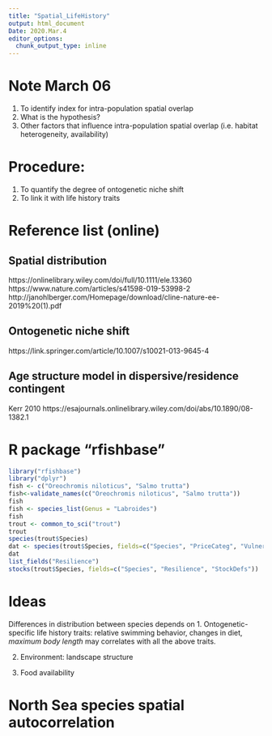 ```yaml
---
title: "Spatial_LifeHistory"
output: html_document
Date: 2020.Mar.4
editor_options: 
  chunk_output_type: inline
---
```


# Note March 06
1. To identify index for intra-population spatial overlap
2. What is the hypothesis?
3. Other factors that influence intra-population spatial overlap (i.e. habitat heterogeneity, availability)


# Procedure:
1. To quantify the degree of ontogenetic niche shift
2. To link it with life history traits

# Reference list (online)

## Spatial distribution
https://onlinelibrary.wiley.com/doi/full/10.1111/ele.13360
https://www.nature.com/articles/s41598-019-53998-2
http://janohlberger.com/Homepage/download/cline-nature-ee-2019%20(1).pdf

## Ontogenetic niche shift
https://link.springer.com/article/10.1007/s10021-013-9645-4  

## Age structure model in dispersive/residence contingent
Kerr 2010 https://esajournals.onlinelibrary.wiley.com/doi/abs/10.1890/08-1382.1

# R package "rfishbase"
```r
library("rfishbase")
library("dplyr")
fish <- c("Oreochromis niloticus", "Salmo trutta")
fish<-validate_names(c("Oreochromis niloticus", "Salmo trutta"))
fish
fish <- species_list(Genus = "Labroides")
fish
trout <- common_to_sci("trout")
trout
species(trout$Species)
dat <- species(trout$Species, fields=c("Species", "PriceCateg", "Vulnerability"))
dat
list_fields("Resilience")
stocks(trout$Species, fields=c("Species", "Resilience", "StockDefs"))

```



# Ideas
Differences in distribution between species depends on 
1. Ontogenetic-specific life history traits:
relative swimming behavior, changes in diet, 
*maximum body length* may correlates with all the above traits.

2. Environment:
landscape structure

3. Food availability

# North Sea species spatial autocorrelation
```r

```





